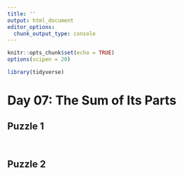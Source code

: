 ```yaml
---
title: ''
output: html_document
editor_options: 
  chunk_output_type: console
---
```


```r
knitr::opts_chunk$set(echo = TRUE)
options(scipen = 20)

library(tidyverse)
```

# Day 07: The Sum of Its Parts


## Puzzle 1


```r
```


```r
```





## Puzzle 2


```r
```